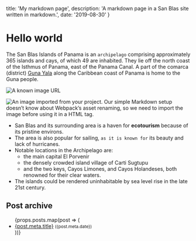   title: 'My markdown page',
  description: 'A markdown page in a San Blas site written in markdown.',
  date: '2019-08-30'
}

# Hello world

The San Blas Islands of Panama is an `archipelago` comprising approximately 365 islands and cays, of which 49 are inhabited. They lie off the north coast of the Isthmus of Panama, east of the Panama Canal. A part of the comarca (district) [Guna Yala](https://en.wikipedia.org/wiki/Guna_Yala) along the Caribbean coast of Panama is home to the Guna people.

![A known image URL](https://upload.wikimedia.org/wikipedia/commons/0/0a/San_Blas_Islands.jpg)


<img src={image} alt='An image imported from your project. Our simple Markdown setup doesn’t know about Webpack’s asset renaming, so we need to import the image before using it in a HTML tag.' />

- San Blas and its surrounding area is a haven for **ecotourism** because of its pristine environs.
- The area is also popular for sailing, `as it is known for` its beauty and lack of hurricanes.
- Notable locations in the Archipelago are:
  - the main capital El Porvenir
  - the densely crowded island village of Carti Sugtupu
  - and the two keys, Cayos Limones, and Cayos Holandeses, both renowned for their clear waters.
- The islands could be rendered uninhabitable by sea level rise in the late 21st century.

## Post archive

<ul>
  {props.posts.map(post => (
    <li key={post.urlPath}>
      <a href={post.urlPath}>{post.meta.title}</a>
      <small>({post.meta.date})</small>
    </li>
  ))}
</ul>

